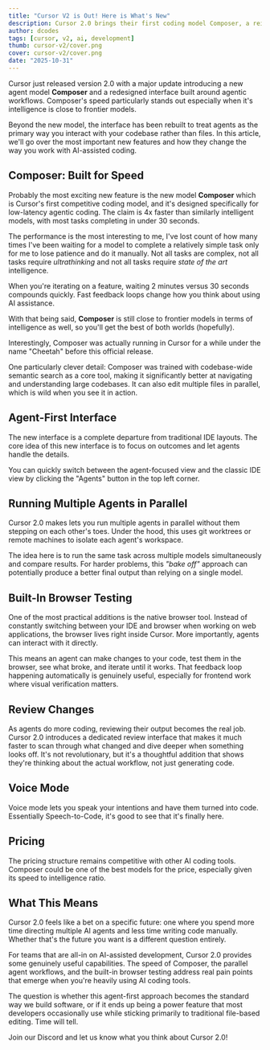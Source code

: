 ```yaml
---
title: "Cursor V2 is Out! Here is What's New"
description: Cursor 2.0 brings their first coding model Composer, a reimagined agent-first interface, built-in browser testing, and parallel multi-agent workflows that change how we build software.
author: dcodes
tags: [cursor, v2, ai, development]
thumb: cursor-v2/cover.png
cover: cursor-v2/cover.png
date: "2025-10-31"
---
```


Cursor just released version 2.0 with a major update introducing a new agent model **Composer** and a redesigned interface built around agentic workflows. Composer's speed particularly stands out especially when it's intelligence is close to frontier models.

Beyond the new model, the interface has been rebuilt to treat agents as the primary way you interact with your codebase rather than files. In this article, we'll go over the most important new features and how they change the way you work with AI-assisted coding.

<CaptionedImage
  src="/images/blog/cursor-v2/first-coding-model.png"
  alt="Cursor's first coding model"
  caption="Cursor's first coding model"
/>

## Composer: Built for Speed

Probably the most exciting new feature is the new model **Composer** which is Cursor's first competitive coding model, and it's designed specifically for low-latency agentic coding. The claim is 4x faster than similarly intelligent models, with most tasks completing in under 30 seconds.

<CaptionedImage
  src="/images/blog/cursor-v2/composer-benchmark.png"
  alt="Composer benchmark results"
  caption="Composer benchmark results"
/>

The performance is the most interesting to me, I've lost count of how many times I've been waiting for a model to complete a relatively simple task only for me to lose patience and do it manually. Not all tasks are complex, not all tasks require _ultrathinking_ and not all tasks require _state of the art_ intelligence.

When you're iterating on a feature, waiting 2 minutes versus 30 seconds compounds quickly. Fast feedback loops change how you think about using AI assistance.

With that being said, **Composer** is still close to frontier models in terms of intelligence as well, so you'll get the best of both worlds (hopefully).

<CaptionedImage
  src="/images/blog/cursor-v2/composer-model.png"
  alt="Composer model details"
  caption="Composer model details"
/>

Interestingly, Composer was actually running in Cursor for a while under the name "Cheetah" before this official release.

<CaptionedImage
  src="/images/blog/cursor-v2/composer-is-cheetah.png"
  alt="Composer is the Cheetah model"
  caption="Composer is the Cheetah model"
/>

One particularly clever detail: Composer was trained with codebase-wide semantic search as a core tool, making it significantly better at navigating and understanding large codebases. It can also edit multiple files in parallel, which is wild when you see it in action.

## Agent-First Interface

<CaptionedImage
  src="/images/blog/cursor-v2/new-agents-mode.png"
  alt="New agents mode"
  caption="New agents mode"
/>

The new interface is a complete departure from traditional IDE layouts. The core idea of this new interface is to focus on outcomes and let agents handle the details.

You can quickly switch between the agent-focused view and the classic IDE view by clicking the "Agents" button in the top left corner.

## Running Multiple Agents in Parallel

Cursor 2.0 makes lets you run multiple agents in parallel without them stepping on each other's toes. Under the hood, this uses git worktrees or remote machines to isolate each agent's workspace.

The idea here is to run the same task across multiple models simultaneously and compare results. For harder problems, this _"bake off"_ approach can potentially produce a better final output than relying on a single model.

## Built-In Browser Testing

<CaptionedImage
  src="/images/blog/cursor-v2/build-in-browser.png"
  alt="Built-in browser"
  caption="Built-in browser"
/>

One of the most practical additions is the native browser tool. Instead of constantly switching between your IDE and browser when working on web applications, the browser lives right inside Cursor. More importantly, agents can interact with it directly.

This means an agent can make changes to your code, test them in the browser, see what broke, and iterate until it works. That feedback loop happening automatically is genuinely useful, especially for frontend work where visual verification matters.

## Review Changes

<CaptionedImage
  src="/images/blog/cursor-v2/review-changes-view.png"
  alt="Review changes view"
  caption="Review changes view"
/>

As agents do more coding, reviewing their output becomes the real job. Cursor 2.0 introduces a dedicated review interface that makes it much faster to scan through what changed and dive deeper when something looks off. It's not revolutionary, but it's a thoughtful addition that shows they're thinking about the actual workflow, not just generating code.

## Voice Mode

<CaptionedImage
  src="/images/blog/cursor-v2/voice-mode.png"
  alt="Voice mode"
  caption="Voice mode"
/>

Voice mode lets you speak your intentions and have them turned into code. Essentially Speech-to-Code, it's good to see that it's finally here.

## Pricing

<CaptionedImage
  src="/images/blog/cursor-v2/pricing.png"
  alt="Pricing"
  caption="Pricing"
/>

The pricing structure remains competitive with other AI coding tools. Composer could be one of the best models for the price, especially given its speed to intelligence ratio.

## What This Means

Cursor 2.0 feels like a bet on a specific future: one where you spend more time directing multiple AI agents and less time writing code manually. Whether that's the future you want is a different question entirely.

For teams that are all-in on AI-assisted development, Cursor 2.0 provides some genuinely useful capabilities. The speed of Composer, the parallel agent workflows, and the built-in browser testing address real pain points that emerge when you're heavily using AI coding tools.

The question is whether this agent-first approach becomes the standard way we build software, or if it ends up being a power feature that most developers occasionally use while sticking primarily to traditional file-based editing. Time will tell.

Join our Discord and let us know what you think about Cursor 2.0!

<DiscrodCTA />
